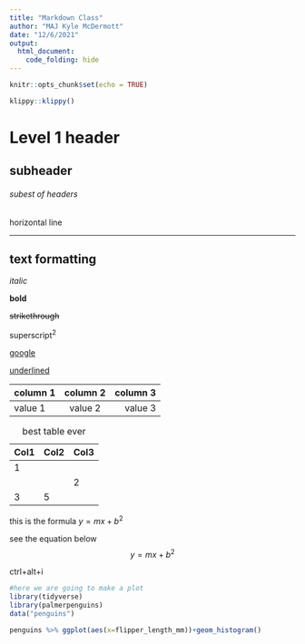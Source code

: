 ```yaml
---
title: "Markdown Class"
author: "MAJ Kyle McDermott"
date: "12/6/2021"
output:
  html_document:
    code_folding: hide
---
```


```r
knitr::opts_chunk$set(echo = TRUE)
```

```r
klippy::klippy()
```


# Level 1 header

## subheader

###### subest of headers

horizontal line

------------------------------------------------------------------------

## text formatting

*italic*

**bold**

~~strikethrough~~

superscript^2^

[google](https://google.com)

[underlined]{.ul}

| column 1 | column 2 | column 3 |
|:---------|:--------:|---------:|
| value 1  | value 2  |  value 3 |

| Col1 | Col2 | Col3 |
|------|------|------|
| 1    |      |      |
|      |      | 2    |
| 3    | 5    |      |

: best table ever

this is the formula $y = mx+b^2$

see the equation below $$y = mx+b^2$$


ctrl+alt+i

```r
#here we are going to make a plot
library(tidyverse)
library(palmerpenguins)
data("penguins")

penguins %>% ggplot(aes(x=flipper_length_mm))+geom_histogram()
```

